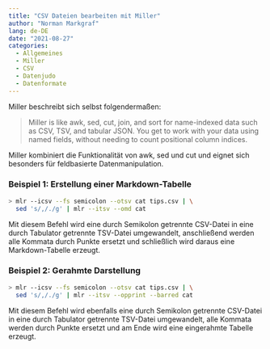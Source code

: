 ```yaml
---
title: "CSV Dateien bearbeiten mit Miller"
author: "Norman Markgraf"
lang: de-DE
date: "2021-08-27"
categories: 
  - Allgemeines
  - Miller
  - CSV
  - Datenjudo
  - Datenformate
---
```


Miller beschreibt sich selbst folgendermaßen:

> Miller is like awk, sed, cut, join, and sort for name-indexed data such as CSV, TSV, and tabular JSON. You get to work with your data using named fields, without needing to count positional column indices.

Miller kombiniert die Funktionalität von awk, sed und cut und eignet sich besonders für feldbasierte Datenmanipulation.

### Beispiel 1: Erstellung einer Markdown-Tabelle

```bash
> mlr --icsv --fs semicolon --otsv cat tips.csv | \
  sed 's/,/./g' | mlr --itsv --omd cat
```

Mit diesem Befehl wird eine durch Semikolon getrennte CSV-Datei in eine durch Tabulator getrennte TSV-Datei umgewandelt, anschließend werden alle Kommata durch Punkte ersetzt und schließlich wird daraus eine Markdown-Tabelle erzeugt.

### Beispiel 2: Gerahmte Darstellung

```bash
> mlr --icsv --fs semicolon --otsv cat tips.csv | \
  sed 's/,/./g' | mlr --itsv --opprint --barred cat
```

Mit diesem Befehl wird ebenfalls eine durch Semikolon getrennte CSV-Datei in eine durch Tabulator getrennte TSV-Datei umgewandelt, alle Kommata werden durch Punkte ersetzt und am Ende wird eine eingerahmte Tabelle erzeugt.
